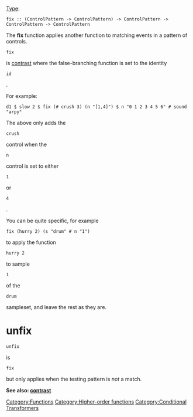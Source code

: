 {{DISPLAYTITLE:fix}} 
[[Type signature|Type]]: <source inline>fix :: (ControlPattern -> ControlPattern) -> ControlPattern -> ControlPattern -> ControlPattern</source>

The '''fix''' function applies another function to matching events in a pattern of controls. <source inline>fix</source> is [[contrast]] where the false-branching function is set to the identity <source inline>id</source>.

For example:

<source>
d1 $ slow 2 $ fix (# crush 3) (n "[1,4]") $ n "0 1 2 3 4 5 6" # sound "arpy"
</source>

The above only adds the <source inline>crush</source> control when the <source inline>n</source> control is set to either <source inline>1</source> or <source inline>4</source>.

You can be quite specific, for example <source inline>fix (hurry 2) (s "drum" # n "1")</source> to apply the function <source inline>hurry 2</source> to sample <source inline>1</source> of the <source inline>drum</source> sampleset, and leave the rest as they are.

= unfix =
<source inline>unfix</source> is <source inline>fix</source> but only applies when the testing pattern is ''not'' a match.

'''See also: [[contrast]]'''

[[Category:Functions]]
[[Category:Higher-order functions]]
[[Category:Conditional Transformers]]